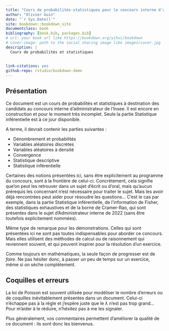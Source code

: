 ```yaml
--- 
title: "Cours de probabilités-statistiques pour le concours interne d'administrateur Insee"
author: "Olivier Guin"
date: "`r Sys.Date()`"
site: bookdown::bookdown_site
documentclass: book
bibliography: [book.bib, packages.bib]
# url: your book url like https://bookdown.org/yihui/bookdown
# cover-image: path to the social sharing image like images/cover.jpg
description: |
  Cours de probabilités et statistiques 
  
  
link-citations: yes
github-repo: rstudio/bookdown-demo
---
```


## Présentation

  Ce document est un cours de probabilités et statistiques à destination des candidats au concours interne d'administrateur de l'Insee. Il est encore en construction et pour le moment très incomplet. Seule la partie Statistique inférentielle est à ce jour disponible.
  
  A terme, il devrait contenir les parties suivantes :
  
  - Dénombrement et probabilités
  - Variables aléatoires discrètes
  - Variables aléatoires à densité
  - Convergence
  - Statistique descriptive
  - Statistique inférentielle
  

  Certaines des notions présentées ici, sans être explicitement au programme du concours, sont à la frontière de celui-ci. Concrètement, cela signifie que'on peut les retrouver dans un sujet d'écrit ou d'oral, mais qu'aucun prérequis les concernant n'est nécessaire pour traiter le sujet. Mais les avoir déjà rencontrées peut aider pour résoudre les questions... C'est le cas par exemple, dans la partie Statistique inférentielle, de l'information de Fisher, des statistiques exhaustives et de la borne de Cramer-Rao, qui sont présentes dans le sujet d'Administrateur interne de 2022 (sans être toutefois explicitement nommées).
  
  Même type de remarque pour les démonstrations. Celles qui sont présentées ici ne sont pas toutes indispensables pour aborder ce concours. Mais elles utilisent des méthodes de calcul ou de raisonnement qui reviennent souvent, et qui peuvent inspirer pour la résolution d'un exercice. 
  
  Comme toujours en mathématiques, la seule façon de progresser est de *faire*. Ne pas hésiter donc, à passer un peu de temps sur un exercice, même si on sèche complètement. 
  

## Coquilles et erreurs

La loi de Poisson est souvent utilisée pour modéliser le nombre d'erreurs ou de coquilles inévitablement présentes dans un document. Celui-ci n'échappe pas à la règle et j'espère juste que le $\lambda$ n'est pas trop grand... Pour m'aider à le réduire, n'hésitez pas à me les signaler. 

Plus généralement, vos commentaires permettent d'améliorer la qualité de ce document : ils sont donc les bienvenus.



